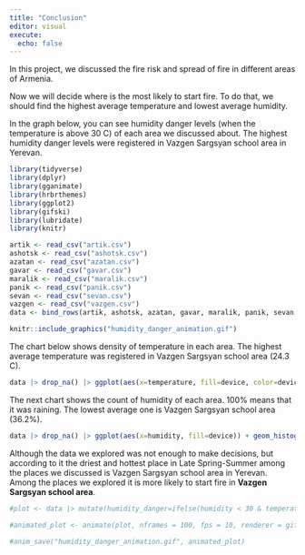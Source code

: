 ```yaml
---
title: "Conclusion"
editor: visual
execute:
  echo: false
---
```


In this project, we discussed the fire risk and spread of fire in different areas of Armenia.

Now we will decide where is the most likely to start fire. To do that, we should find the highest average temperature and lowest average humidity.

In the graph below, you can see humidity danger levels (when the temperature is above 30 C) of each area we discussed about. The highest humidity danger levels were registered in Vazgen Sargsyan school area in Yerevan.

```r
library(tidyverse)
library(dplyr)
library(gganimate)
library(hrbrthemes)
library(ggplot2)
library(gifski)
library(lubridate)
library(knitr)

artik <- read_csv("artik.csv")
ashotsk <- read_csv("ashotsk.csv")
azatan <- read_csv("azatan.csv")
gavar <- read_csv("gavar.csv")
maralik <- read_csv("maralik.csv")
panik <- read_csv("panik.csv")
sevan <- read_csv("sevan.csv")
vazgen <- read_csv("vazgen.csv")
data <- bind_rows(artik, ashotsk, azatan, gavar, maralik, panik, sevan, vazgen) 

knitr::include_graphics("humidity_danger_animation.gif")
```

The chart below shows density of temperature in each area. The highest average temperature was registered in Vazgen Sargsyan school area (24.3 C).

```r
data |> drop_na() |> ggplot(aes(x=temperature, fill=device, color=device)) + geom_density(alpha=0.2) + theme_minimal() + xlim(-25, 50) + labs(fill="Area", color="Area", x="Temperature", y="Density", title="Density of temperature in different areas", subtitle="The highest average temperature was registered in Vazgen Sargsyan school area") + scale_fill_manual(values = rainbow(8), labels = c("Vazgen_Sargsyan" = "Vazgen Sargsyan school")) + scale_color_manual(values = rainbow(8), labels = c("Vazgen_Sargsyan" = "Vazgen Sargsyan school"))
```

The next chart shows the count of humidity of each area. 100% means that it was raining. The lowest average one is Vazgen Sargsyan school area (36.2%).  

```r
data |> drop_na() |> ggplot(aes(x=humidity, fill=device)) + geom_histogram(binwidth=1) + labs(fill="Area", color="Area", x="Humidity", y="Count", title="Humidity counts in different areas", subtitle="The lowest average huimidity was registered in Vazgen Sargsyan school") + scale_fill_manual(values=rainbow(8), labels = c("Vazgen_Sargsyan" = "Vazgen Sargsyan school")) + theme_minimal() 
```

Although the data we explored was not enough to make decisions, but according to it the driest and hottest place in Late Spring-Summer among the places we discussed is Vazgen Sargsyan school area in Yerevan. Among the places we explored it is more likely to start fire in **Vazgen Sargsyan school area**.

```r
#plot <- data |> mutate(humidity_danger=ifelse(humidity < 30 & temperature>30, temperature-humidity, 0), .before=1) |> ggplot(mapping=aes(x=time, y=humidity_danger, group=device, color=device, alpha=0.5)) + geom_line() + geom_point() + ggtitle("Humidity danger levels in different areas") + theme_ipsum() + labs(x="Time", y="Danger level", color="Device", subtitle="The highest humidity danger levels were registered in Vazgen Sargsyan school area in Yerevan") + transition_reveal(time) + scale_x_datetime(limits = c(as.POSIXct("2024-06-01 00:00"), as.POSIXct("2024-07-15 00:00")), date_labels = "%b %d") + scale_alpha_continuous(guide = "none") + scale_color_manual(values=rainbow(8), labels = c("Vazgen_Sargsyan" = "Vazgen Sargsyan school"))

#animated_plot <- animate(plot, nframes = 100, fps = 10, renderer = gifski_renderer())

#anim_save("humidity_danger_animation.gif", animated_plot)
```
